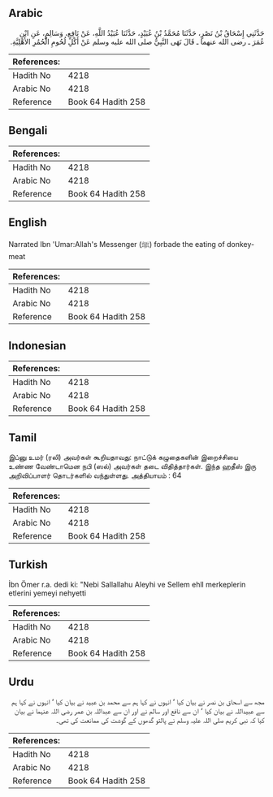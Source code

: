 ## Arabic


<div dir="rtl" lang="ar" style={{fontSize:'larger',backgroundColor:'#f8f9fa',padding:20}}>
حَدَّثَنِي إِسْحَاقُ بْنُ نَصْرٍ، حَدَّثَنَا مُحَمَّدُ بْنُ عُبَيْدٍ، حَدَّثَنَا عُبَيْدُ اللَّهِ، عَنْ نَافِعٍ، وَسَالِمٍ، عَنِ ابْنِ عُمَرَ ـ رضى الله عنهما ـ قَالَ نَهَى النَّبِيُّ صلى الله عليه وسلم عَنْ أَكْلِ لُحُومِ الْحُمُرِ الأَهْلِيَّةِ‏.‏
</div>
<div style={{backgroundColor:'#f8f9fa',padding:20, marginBottom: 10}}><table> <thead> <tr> <th>References:</th> <th></th> </tr> </thead> <tbody><tr><td>Hadith No</td><td>4218</td></tr><tr><td>Arabic No</td><td>4218</td></tr><tr><td>Reference</td><td>Book 64 Hadith 258</td></tr></tbody></table></div>

## Bengali


<div dir="ltr" lang="bn" style={{fontSize:'larger',backgroundColor:'#f8f9fa',padding:20}}>

</div>
<div style={{backgroundColor:'#f8f9fa',padding:20, marginBottom: 10}}><table> <thead> <tr> <th>References:</th> <th></th> </tr> </thead> <tbody><tr><td>Hadith No</td><td>4218</td></tr><tr><td>Arabic No</td><td>4218</td></tr><tr><td>Reference</td><td>Book 64 Hadith 258</td></tr></tbody></table></div>

## English


<div dir="ltr" lang="en" style={{fontSize:'larger',backgroundColor:'#f8f9fa',padding:20}}>
Narrated Ibn 'Umar:Allah's Messenger (ﷺ) forbade the eating of donkey-meat
</div>
<div style={{backgroundColor:'#f8f9fa',padding:20, marginBottom: 10}}><table> <thead> <tr> <th>References:</th> <th></th> </tr> </thead> <tbody><tr><td>Hadith No</td><td>4218</td></tr><tr><td>Arabic No</td><td>4218</td></tr><tr><td>Reference</td><td>Book 64 Hadith 258</td></tr></tbody></table></div>

## Indonesian


<div dir="ltr" lang="id" style={{fontSize:'larger',backgroundColor:'#f8f9fa',padding:20}}>

</div>
<div style={{backgroundColor:'#f8f9fa',padding:20, marginBottom: 10}}><table> <thead> <tr> <th>References:</th> <th></th> </tr> </thead> <tbody><tr><td>Hadith No</td><td>4218</td></tr><tr><td>Arabic No</td><td>4218</td></tr><tr><td>Reference</td><td>Book 64 Hadith 258</td></tr></tbody></table></div>

## Tamil


<div dir="ltr" lang="ta" style={{fontSize:'larger',backgroundColor:'#f8f9fa',padding:20}}>
இப்னு உமர் (ரலி) அவர்கள் கூறியதாவது: நாட்டுக் கழுதைகளின் இறைச்சியை உண்ண வேண்டாமென நபி (ஸல்) அவர்கள் தடை விதித்தார்கள். இந்த ஹதீஸ் இரு அறிவிப்பாளர் தொடர்களில் வந்துள்ளது. அத்தியாயம் : 64
</div>
<div style={{backgroundColor:'#f8f9fa',padding:20, marginBottom: 10}}><table> <thead> <tr> <th>References:</th> <th></th> </tr> </thead> <tbody><tr><td>Hadith No</td><td>4218</td></tr><tr><td>Arabic No</td><td>4218</td></tr><tr><td>Reference</td><td>Book 64 Hadith 258</td></tr></tbody></table></div>

## Turkish


<div dir="ltr" lang="tr" style={{fontSize:'larger',backgroundColor:'#f8f9fa',padding:20}}>
İbn Ömer r.a. dedi ki: "Nebi Sallallahu Aleyhi ve Sellem ehll merkeplerin etlerini yemeyi nehyetti
</div>
<div style={{backgroundColor:'#f8f9fa',padding:20, marginBottom: 10}}><table> <thead> <tr> <th>References:</th> <th></th> </tr> </thead> <tbody><tr><td>Hadith No</td><td>4218</td></tr><tr><td>Arabic No</td><td>4218</td></tr><tr><td>Reference</td><td>Book 64 Hadith 258</td></tr></tbody></table></div>

## Urdu


<div dir="rtl" lang="ur" style={{fontSize:'larger',backgroundColor:'#f8f9fa',padding:20}}>
مجھ سے اسحاق بن نصر نے بیان کیا ‘ انہوں نے کہا ہم سے محمد بن عبید نے بیان کیا ‘ انہوں نے کہا ہم سے عبیداللہ نے بیان کیا ‘ ان سے نافع اور سالم نے اور ان سے عبداللہ بن عمر رضی اللہ عنہما نے بیان کیا کہ نبی کریم صلی اللہ علیہ وسلم نے پالتو گدھوں کے گوشت کی ممانعت کی تھی۔
</div>
<div style={{backgroundColor:'#f8f9fa',padding:20, marginBottom: 10}}><table> <thead> <tr> <th>References:</th> <th></th> </tr> </thead> <tbody><tr><td>Hadith No</td><td>4218</td></tr><tr><td>Arabic No</td><td>4218</td></tr><tr><td>Reference</td><td>Book 64 Hadith 258</td></tr></tbody></table></div>